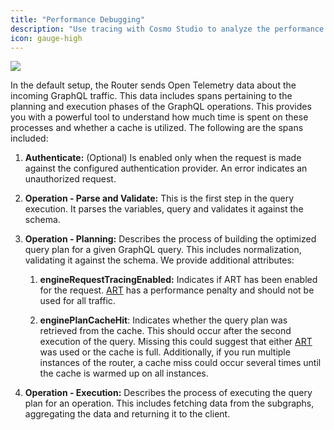 ```yaml
---
title: "Performance Debugging"
description: "Use tracing with Cosmo Studio to analyze the performance of your GraphQL request and to pinpoint bottlenecks during the query planning or execution phase."
icon: gauge-high
---
```


<Frame>
   <img src="/images/router/image-5.png" />
</Frame>

In the default setup, the Router sends Open Telemetry data about the incoming GraphQL traffic. This data includes spans pertaining to the planning and execution phases of the GraphQL operations. This provides you with a powerful tool to understand how much time is spent on these processes and whether a cache is utilized. The following are the spans included:

1. **Authenticate:** (Optional) Is enabled only when the request is made against the configured authentication provider. An error indicates an unauthorized request.

2. **Operation - Parse and Validate:** This is the first step in the query execution. It parses the variables, query and validates it against the schema.

3. **Operation - Planning:** Describes the process of building the optimized query plan for a given GraphQL query. This includes normalization, validating it against the schema. We provide additional attributes:

   1. **engineRequestTracingEnabled:** Indicates if ART has been enabled for the request. [ART](/router/advanced-request-tracing-art) has a performance penalty and should not be used for all traffic.

   2. **enginePlanCacheHit**: Indicates whether the query plan was retrieved from the cache. This should occur after the second execution of the query. Missing this could suggest that either [ART](/router/advanced-request-tracing-art) was used or the cache is full. Additionally, if you run multiple instances of the router, a cache miss could occur several times until the cache is warmed up on all instances.

4. **Operation - Execution:** Describes the process of executing the query plan for an operation. This includes fetching data from the subgraphs, aggregating the data and returning it to the client.
